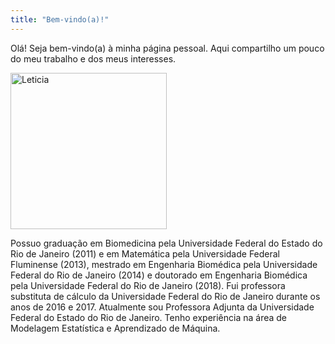 ```yaml
---
title: "Bem-vindo(a)!"
---
```

<p>
Olá! Seja bem-vindo(a) à minha página pessoal. Aqui compartilho um pouco do meu trabalho e dos meus interesses.

<p><img src="Leticia.jpg" alt="Leticia" style="width:250px;height:250px;margin-right:15px;">

Possuo graduação em Biomedicina pela Universidade Federal do Estado do Rio de Janeiro (2011) e em Matemática pela Universidade Federal Fluminense (2013), mestrado em Engenharia Biomédica pela Universidade Federal do Rio de Janeiro (2014) e doutorado em Engenharia Biomédica pela Universidade Federal do Rio de Janeiro (2018). 
Fui professora substituta de cálculo da Universidade Federal do Rio de Janeiro durante os anos de 2016 e 2017. 
Atualmente sou Professora Adjunta da Universidade Federal do Estado do Rio de Janeiro. 
Tenho experiência na área de Modelagem Estatística e Aprendizado de Máquina.

